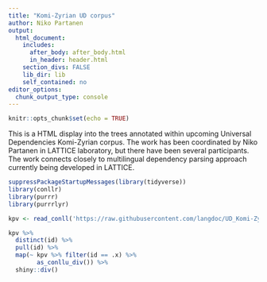 ```yaml
---
title: "Komi-Zyrian UD corpus"
author: Niko Partanen
output:
  html_document:
    includes:
      after_body: after_body.html
      in_header: header.html
    section_divs: FALSE
    lib_dir: lib
    self_contained: no
editor_options: 
  chunk_output_type: console
---
```


```r
knitr::opts_chunk$set(echo = TRUE)
```

This is a HTML display into the trees annotated within upcoming Universal Dependencies Komi-Zyrian corpus. The work has been coordinated by Niko Partanen in LATTICE laboratory, but there have been several participants. The work connects closely to multilingual dependency parsing approach currently being developed in LATTICE.

```r
suppressPackageStartupMessages(library(tidyverse))
library(conllr)
library(purrr)
library(purrrlyr)

kpv <- read_conll('https://raw.githubusercontent.com/langdoc/UD_Komi-Zyrian/master/kpv-ud-test.conllu')

kpv %>% 
  distinct(id) %>% 
  pull(id) %>%
  map(~ kpv %>% filter(id == .x) %>%
        as_conllu_div()) %>%
  shiny::div()

```
